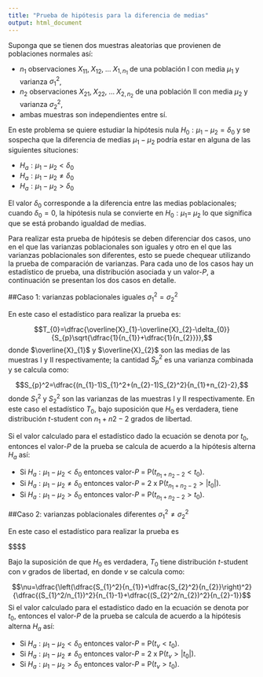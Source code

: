 ```yaml
---
title: "Prueba de hipótesis para la diferencia de medias"
output: html_document
---
```


Suponga que se tienen dos muestras aleatorias que provienen de poblaciones normales así:

* $n_{1}$ observaciones $X_{11},\;X_{12},\;...\;X_{1,n_{1}}$ de una población I con media $\mu_{1}$ y varianza $\sigma_{1}^2$,
* $n_{2}$ observaciones $X_{21},\;X_{22},\;...\;X_{2,n_{2}}$ de una población II con media $\mu_{2}$ y varianza $\sigma_{2}^2$,
* ambas muestras son independientes entre sí.

En este problema se quiere estudiar la hipótesis nula $H_{0}:\mu_{1}-\mu_{2}=\delta_{0}$ y se sospecha que la diferencia de medias $\mu_{1}-\mu_{2}$ podría estar en alguna de las siguientes situciones:

* $H_{a}: \mu_{1}-\mu_{2}<\delta_{0}$
* $H_{a}: \mu_{1}-\mu_{2}\neq\delta_{0}$
* $H_{a}: \mu_{1}-\mu_{2}>\delta_{0}$

El valor $\delta_{0}$ corresponde a la diferencia entre las medias poblacionales; cuando $\delta_{0}=0$, la hipótesis nula se convierte en $H_{0}: \mu_{1}=\;\mu_{2}$ lo que significa que se está probando igualdad de medias.

Para realizar esta prueba de hipótesis se deben diferenciar dos casos, uno en el que las varianzas poblacionales son iguales y otro en el que las varianzas poblacionales son diferentes, esto se puede chequear utilizando la prueba de comparación de varianzas. Para cada uno de los casos hay un estadístico de prueba, una distribución asociada y un valor-$P$, a continuación se presentan los dos casos en detalle.


##Caso 1: varianzas poblacionales iguales $\sigma_{1}^2=\sigma_{2}^2$

En este caso el estadístico para realizar la prueba es:

$$T_{0}=\dfrac{\overline{X}_{1}-\overline{X}_{2}-\delta_{0}}{S_{p}\sqrt{\dfrac{1}{n_{1}}+\dfrac{1}{n_{2}}}},$$
donde $\overline{X}_{1}$ y $\overline{X}_{2}$ son las medias de las muestras I y II respectivamente; la cantidad $S_{p}^2$ es una varianza combinada y se calcula como:

$$S_{p}^2=\dfrac{(n_{1}-1)S_{1}^2+(n_{2}-1)S_{2}^2}{n_{1}+n_{2}-2},$$
donde $S_{1}^2$ y $S_{2}^2$ son las varianzas de las muestras I y II respectivamente. En este caso el estadístico $T_{0}$, bajo suposición que $H_{0}$ es verdadera, tiene distribución $t$-student con $n_{1}+n{2}-2$ grados de libertad.

Si el valor calculado para el estadístico dado la ecuación se denota por $t_{0}$, entonces el valor-$P$ de la prueba se calcula de acuerdo a la hipótesis alterna $H_{a}$ así:

* Si $H_{a}:\mu_{1}-\mu_{2}<\delta_{0}$ entonces valor-$P$ = P$(t_{n_{1}+n_{2}-2}<t_{0}).$
* Si $H_{a}:\mu_{1}-\mu_{2}\neq\delta_{0}$ entonces valor-$P$ = 2 x P$(t_{n_{1}+n_{2}-2}> |t_{0}|).$
* Si $H_{a}:\mu_{1}-\mu_{2}>\delta_{0}$ entonces valor-$P$ = P$(t_{n_{1}+n_{2}-2}>t_{0}).$

##Caso 2: varianzas poblacionales diferentes $\sigma_{1}^2\neq\sigma_{2}^2$

En este caso el estadístico para realizar la prueba es

$$$$

Bajo la suposición de que $H_{0}$ es verdadera, $T_{0}$ tiene distribución $t$-student con $\nu$ grados de libertad, en donde $\nu$ se calcula como:

$$\nu=\dfrac{\left(\dfrac{S_{1}^2}{n_{1}}+\dfrac{S_{2}^2}{n_{2}}\right)^2}{\dfrac{(S_{1}^2/n_{1})^2}{n_{1}-1}+\dfrac{(S_{2}^2/n_{2})^2}{n_{2}-1}}$$
Si el valor calculado para el estadístico dado en la ecuación se denota por $t_{0}$, entonces el valor-$P$ de la prueba se calcula de acuerdo a la hipótesis alterna $H_{a}$ así:

* Si $H_{a}:\mu_{1}-\mu_{2}<\delta_{0}$ entonces valor-$P$ = P$(t_{\nu}<t_{0}).$
* Si $H_{a}:\mu_{1}-\mu_{2}\neq\delta_{0}$ entonces valor-$P$ = 2 x P$(t_{\nu}>|t_{0}|).$
* Si $H_{a}:\mu_{1}-\mu_{2}>\delta_{0}$ entonces valor-$P$ = P$(t_{\nu}>t_{0}).$